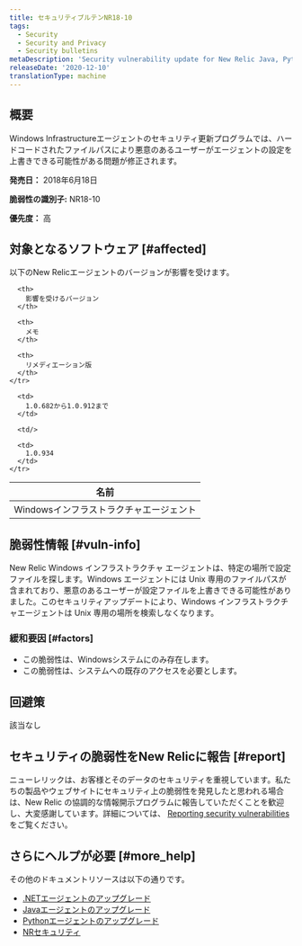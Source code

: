 ```yaml
---
title: セキュリティブルテンNR18-10
tags:
  - Security
  - Security and Privacy
  - Security bulletins
metaDescription: 'Security vulnerability update for New Relic Java, Python, and .NET agents.'
releaseDate: '2020-12-10'
translationType: machine
---
```


## 概要

Windows Infrastructureエージェントのセキュリティ更新プログラムでは、ハードコードされたファイルパスにより悪意のあるユーザーがエージェントの設定を上書きできる可能性がある問題が修正されます。

**発売日：** 2018年6月18日

**脆弱性の識別子:** NR18-10

**優先度：** 高

## 対象となるソフトウェア [#affected]

以下のNew Relicエージェントのバージョンが影響を受けます。

<table>
  <thead>
    <tr>
      <th>
        名前
      </th>

      <th>
        影響を受けるバージョン
      </th>

      <th>
        メモ
      </th>

      <th>
        リメディエーション版
      </th>
    </tr>
  </thead>

  <tbody>
    <tr>
      <td>
        Windowsインフラストラクチャエージェント
      </td>

      <td>
        1.0.682から1.0.912まで
      </td>

      <td/>

      <td>
        1.0.934
      </td>
    </tr>
  </tbody>
</table>

## 脆弱性情報 [#vuln-info]

New Relic Windows インフラストラクチャ エージェントは、特定の場所で設定ファイルを探します。Windows エージェントには Unix 専用のファイルパスが含まれており、悪意のあるユーザーが設定ファイルを上書きできる可能性がありました。このセキュリティアップデートにより、Windows インフラストラクチャエージェントは Unix 専用の場所を検索しなくなります。

### 緩和要因 [#factors]

* この脆弱性は、Windowsシステムにのみ存在します。
* この脆弱性は、システムへの既存のアクセスを必要とします。

## 回避策

該当なし

## セキュリティの脆弱性をNew Relicに報告 [#report]

ニューレリックは、お客様とそのデータのセキュリティを重視しています。私たちの製品やウェブサイトにセキュリティ上の脆弱性を発見したと思われる場合は、New Relic の協調的な情報開示プログラムに報告していただくことを歓迎し、大変感謝しています。詳細については、 [Reporting security vulnerabilities](/docs/security/new-relic-security/data-privacy/reporting-security-vulnerabilities) をご覧ください。

## さらにヘルプが必要 [#more_help]

その他のドキュメントリソースは以下の通りです。

* [.NETエージェントのアップグレード](/docs/agents/net-agent/installation/update-net-agent)
* [Javaエージェントのアップグレード](/docs/agents/java-agent/installation/upgrade-java-agent)
* [Pythonエージェントのアップグレード](/docs/agents/python-agent/installation-configuration/upgrade-python-agent)
* [NRセキュリティ](https://newrelic.com/security)
